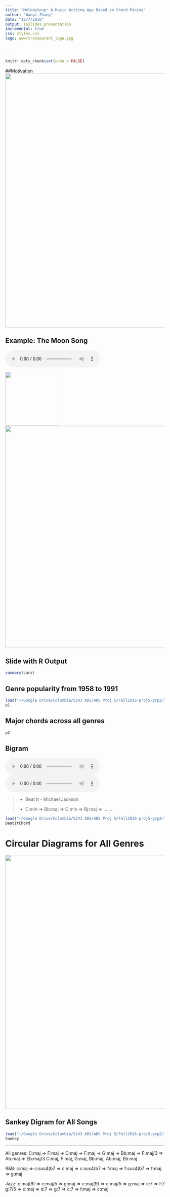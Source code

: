 ```yaml
---
title: "MelodySoup: A Music Writing App Based on Chord Mining"
author: "Wanyi Zhang"
date: "12/7/2016"
output: ioslides_presentation
incremental: true
css: styles.css
logo: www/transparent_logo.jpg


---
```

```r
knitr::opts_chunk$set(echo = FALSE)
```

##Motivation
<img src="www/Screenshot.png" width="800px"/>
  
## Example: The Moon Song
<audio controls>
<source src="www/All_genres.wav" type="audio/mpeg"></source>
</audio>
<img src="www/Moon_chords.png" height="170px"/>
<img src="www/Moon_tabs.png" width="700px"/>
 



## Slide with R Output

```r
summary(cars)
```

## Genre popularity from 1958 to 1991

```r
load("~/Google Drive/Columbia/5243 ADS/ADS Proj 5/Fall2016-proj5-grp2/lib/ioSlides/EDA_plot/EDA_plot.RData")
p1
```
  
## Major chords across all genres
```r
p2
```



## Bigram
<audio controls>
<source src="www/Michael Jackson-Beat It.mp3" type="audio/mpeg"></source>
</audio>
<audio controls>
<source src="www/BeatItChord.wav" type="audio/mpeg"></source>
</audio> 
>- <div class="red2">
Beat It - Michael Jackson
</div>
>- C:min => Bb:maj => C:min => Bj:maj => ... ...
```r
load("~/Google Drive/Columbia/5243 ADS/ADS Proj 5/Fall2016-proj5-grp2/lib/ioSlides/EDA_plot/BeatIt.RData")
BeatItChord
```


# Circular Diagrams for All Genres
<img src="www/Screenshot.png" width="800px"/>



## Sankey Digram for All Songs
```r
load("~/Google Drive/Columbia/5243 ADS/ADS Proj 5/Fall2016-proj5-grp2/lib/ioSlides/EDA_plot/Sankey.Rdata")
Sankey
```

----
All genres:
C:maj => F:maj => C:maj => F:maj => G:maj => Bb:maj => F:maj/3 => Ab:maj => Eb:maj/3
C:maj, F:maj, G:maj, Bb:maj, Ab:maj, Eb:maj

R&B:
c:maj => c:sus4(b7 => c:maj => c:sus4(b7 => f:maj => f:sus4(b7 => f:maj => g:maj

Jazz:
c:maj(9) => c:maj/5 => g:maj => c:maj(9) => c:maj/5 => g:maj => c:7 => f:7
g:7/5 => c:maj => d:7 => g:7 => c:7 => f:maj => c:maj
